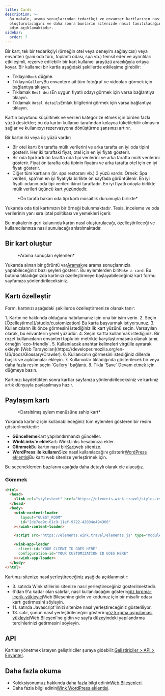 ```yaml
---
title: Cards
description: >-
  Bu makale, arama sonuçlarından tedarikçi ve envanter kartlarının nasıl
  oluşturulacağını ve daha sonra bunların sitenizde nasıl tanıtılacağını adım
  adım açıklamaktadır.
sidebar:
  order: 7
---
```


Bir kart, tek bir tedarikçiyi (örneğin otel veya deneyim sağlayıcısı) veya envanteri (yani oda türü, toplantı odası, spa vb.) temsil eder ve ayrıntıları etkileşimli, rezerve edilebilir bir kart kullanıcı arayüzü aracılığıyla ortaya koyar.
Bir kullanıcı bir kartla aşağıdaki şekillerde etkileşime girebilir:

* Tıklayın`Book` düğme.
* Tıklayın`Gallery`Bu envantere ait tüm fotoğraf ve videoları görmek için bağlantıya tıklayın.
* Tıklamak `Best deal`En uygun fiyatlı odayı görmek için varsa bağlantıya tıklayın.
* Tıklamak `Hotel details`Emlak bilgilerini görmek için varsa bağlantıya tıklayın.

Kartın boyutunu küçültmek ve verileri kategorize etmek için birden fazla yüzü destekler; bu da kartın kullanıcı tarafından kolayca tüketilebilir olmasını sağlar ve kullanıcıyı rezervasyona dönüştürme şansınızı artırır.

Bir kartın iki veya üç yüzü vardır:

* Bir otel kartı ön tarafta mülk verilerini ve arka tarafta en iyi oda tipini gösterir. Her iki taraftaki fiyat, otel için en iyi fiyatı gösterir.
* Bir oda tipi kartı ön tarafta oda tipi verilerini ve arka tarafta mülk verilerini gösterir. Fiyat ön tarafta oda tipinin fiyatını ve arka tarafta otel için en iyi fiyatı gösterir.
* Diğer tüm kartların (ör. spa restoranı vb.) 3 yüzü vardır. Örnek: Spa verileri, spa'nın en iyi fiyatıyla birlikte ön sayfada görüntülenir. En iyi fiyatlı odanın oda tipi verileri ikinci taraftadır. En iyi fiyatlı odayla birlikte mülk verileri üçüncü kart yüzündedir.

<figure>
  <CloudinaryImage width="350" height="829" resize="scale" quality="best" alt="Kart önizlemesi" src="academy/card-example" errorImage="noimage_opaque_nyrtl0.png" />

  <figcaption>*Ön tarafa bakan oda tipi kartı müsaitlik durumuyla birlikte*</figcaption>
</figure>


Yukarıda oda tipi kartımızın bir örneği bulunmaktadır. Tesis, inceleme ve oda verilerinin yanı sıra iptal politikası ve yemekleri içerir.

Bu makalenin geri kalanında kartın nasıl oluşturulacağı, özelleştirileceği ve kullanıcılarınıza nasıl sunulacağı anlatılmaktadır.

## Bir kart oluştur

<figure>
  <CloudinaryImage width="350" height="238" resize="scale" quality="best" alt="Eylemler" src="academy/inventory-actions" errorImage="noimage_opaque_nyrtl0.png" />

  <figcaption>*Arama sonuçları eylemleri*</figcaption>
</figure>


Yukarıda alınan bir görüntü var[Aramak](/studio/search)ve arama sonuçlarınızla yapabileceğiniz bazı şeyleri gösterir. Bu eylemlerden biri`Make a card`.
Bu butona tıkladığınızda kartınızı özelleştirmeye başlayabileceğiniz kart formu sayfamıza yönlendirileceksiniz.

## Kartı özelleştir

Form, kartınızı aşağıdaki şekillerde özelleştirmenize olanak tanır:

<Steps>
  1. Kartın ne hakkında olduğunu hatırlamanız için ona bir isim verin.
  2. Seçin [Özelleştirme](/studio/customization) Bu karta başvurmak istiyorsunuz.
  3. Kullanıcıların ilk önce görmesini istediğiniz ilk kart yüzünü seçin. Varsayılan olarak, bu envanterin yerel yüzüdür.
  4. Seçin <Badge text="badge" variant="tip" size="small" /> kartta kullanmak istediğiniz. Bir rozet kullanıcıların envanteri toplu bir metrikte karşılaştırmasına olanak tanır, örneğin `eco-friendly`.
  5. Kullanılacak anahtar kelimeleri virgülle ayırarak ekleyin [Web Tarayıcıları](https://developer.mozilla.org/en-US/docs/Glossary/Crawler).
  6. Kullanıcının görmesini istediğiniz dillerde başlık ve açıklamalar ekleyin.
  7. Kullanıcılar tıkladığında gösterilecek bir veya daha fazla resim seçin `Gallery` bağlantı.
  8. Tıkla `Save` Devam etmek için düğmeye basın.
</Steps>


Kartınızı kaydettikten sonra kartlar sayfanıza yönlendirileceksiniz ve kartınız artık dünyayla paylaşılmaya hazır.

## Paylaşım kartı

<figure>
  <CloudinaryImage width="350" height="857" resize="scale" quality="best" alt="Kart" src="academy/card-actions" errorImage="noimage_opaque_nyrtl0.png" />

  <figcaption>*Daraltılmış eylem menüsüne sahip kart*</figcaption>
</figure>


Yukarıda kartınız için kullanabileceğiniz tüm eylemleri gösteren bir resim gösterilmektedir:

* **Güncelleme**Kart yapılandırmanızı günceller.
* **WinkLinks'e ekle**Kartı WinkLinks hesabınıza ekler.
* **Gömmek**Bu kartın nasıl bir[Kart](/developers/web-components/#content-loader)web sitenize.
* **WordPress ile kullanın**Size nasıl kullanılacağını gösterir[WordPress eklentisi](/developers/wordpress)Bu kartı web sitenize yerleştirmek için.

Bu seçeneklerden bazılarını aşağıda daha detaylı olarak ele alacağız.

### Gömmek

```html {3, 6-9, 11, 13-16}
<html>
  <head>
    <link rel="stylesheet" href="https://elements.wink.travel/styles.css"></link>
  </head>
  <body>
    <wink-content-loader
       layout="GUEST_ROOM"
       id="2de7ee9c-61c9-11ef-9722-42004e494300"
    ></wink-content-loader>

    <script src="https://elements.wink.travel/elements.js" type="module" defer></script>

    <wink-app-loader
      client-id="YOUR CLIENT ID GOES HERE"
      configuration-id="YOUR CUSTOMIZATION ID GOES HERE"
    ></wink-app-loader>
  </body>
</html>
```

Kartınızı sitenize nasıl yerleştireceğiniz aşağıda açıklanmıştır:

* 3\. satırda Wink stillerini sitenize nasıl yerleştireceğiniz gösterilmektedir.
* 6'dan 9'a kadar olan satırlar, nasıl kullanılacağını gösterir[göz kırpma-içerik-yükleyici](/developers/web-components/#content-loader)Web Bileşenine gidin ve kodunuz için bir misafir odası kartı getirmesini söyleyin.
* 11\. satırda Javascript'imizi sitenize nasıl yerleştireceğiniz gösteriliyor.
* 13\. satır, şunun nasıl yerleştirileceğini gösterir:[göz kırpma uygulaması yükleyici](/developers/web-components/#application-loader)Web Bileşeni'ne gidin ve sayfa düzeyindeki yapılandırma tercihlerinizi getirmesini söyleyin.

## API

Kartları yönetmek isteyen geliştiriciler şuraya gidebilir:[Geliştiriciler > API > Envanter](/developers/apis/#inventory-api).

## Daha fazla okuma

* Koleksiyonumuz hakkında daha fazla bilgi edinin[Web Bileşenleri](/developers/web-components).
* Daha fazla bilgi edinin[Wink WordPress eklentisi](/developers/wordpress).

